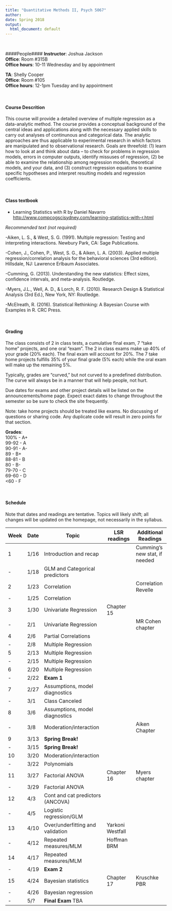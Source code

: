 ```yaml
---
title: "Quantitative Methods II, Psych 5067"
author: 
date: Spring 2018
output:
  html_document: default
---
```

<br>  

####People#### 
**Instructor**: Joshua Jackson  
**Office**: Room #315B  
**Office hours**: 10-11 Wednesday and by appointment  

**TA**: Shelly Cooper  
**Office**: Room #105  
**Office hours**: 12-1pm Tuesday and by appointment  
  
<br>  

#### Course Descrition#### 

This course will provide a detailed overview of multiple regression as a data-analytic method. The course provides a conceptual background of the central ideas and applications along with the necessary applied skills to carry out analyses of continunous and categorical data. The analytic approaches are thus applicable to experimental research in which factors are manipulated and to observational research. Goals are threefold: (1) learn how to look at and think about data – to check for problems in regression models, errors in computer outputs, identify missuses of regression, (2) be able to examine the relationship among regression models, theoretical models, and your data, and (3) construct regression equations to examine specific hypotheses and interpret resulting models and regression coefficients. 

<br>  

#### Class textbook#### 

- Learning Statistics with R by Daniel Navarro <http://www.compcogscisydney.com/learning-statistics-with-r.html>

*Recommended text (not required)*

-Aiken, L. S., & West, S. G. (1991). Multiple regression: Testing and interpreting interactions. Newbury Park, CA: Sage Publications.

-Cohen, J., Cohen, P., West, S. G., & Aiken, L. A. (2003). Applied multiple regression/correlation analysis for the behavioral sciences (3rd edition). Hillsdale, NJ: Lawrence Erlbaum Associates.

-Cumming, G. (2013). Understanding the new statistics: Effect sizes, confidence intervals, and meta-analysis. Routledge.

-Myers, J.L., Well, A. D., & Lorch, R. F. (2010). Research Design & Statistical Analysis (3rd Ed.), New York, NY: Routledge. 

-McElreath, R. (2016). Statistical Rethinking: A Bayesian Course with Examples in R. CRC Press. 

<br>  

#### Grading#### 
The class consists of 2 in class tests, a cumulative final exam,  7 "take home" projects, and one oral "exam". The 2 in class exams make up 40% of your grade (20% each). The final exam will account for 20%.  The 7 take home projects fulfills 35% of your final grade (5% each) while the oral exam will make up the remaining 5%. 

Typically, grades are "curved," but not curved to a predefined distribution. The curve will always be in a manner that will help people, not hurt. 

Due dates for exams and other project details will be listed on the announcements/home page. Expect exact dates to change throughout the semester so be sure to check the site frequently. 

Note: take home projects should be treated like exams. No discussing of questions or sharing code. Any duplicate code will result in zero points for that section. 

**Grades**:   
100%   - A+  
99-92 - A  
90-91 - A-  
89    - B+  
88-81 - B  
80    - B-  
79-70 - C  
69-60 - D  
<60   - F  
  
  <br>  
  
#### Schedule####  

Note that dates and readings are tentative. Topics will likely shift; all changes will be updated on the homepage, not necessarily in the syllabus. 

| Week | Date  |  Topic                                 |LSR readings       | Additional Readings  |
-------|-------|----------------------------------------|--------------------|----------------------|
| 1    | 1/16  | Introduction and recap                 |                   |Cumming's new stat, if needed|
| -    | 1/18  | GLM and Categorical predictors         |                    |                      |
| 2    | 1/23  | Correlation                            |                    | Correlation Revelle  |
| -    | 1/25  | Correlation                  |                  |                      |
| 3    | 1/30  | Univariate Regression                 |   Chapter 15                 |                      |
| -    | 2/1   | Univariate Regression                   |                  |  MR Cohen chapter     |
| 4    | 2/6   | Partial Correlations                    |                  |                      |
| -    | 2/8   | Multiple Regression                    |                  |      |
| 5    | 2/13  | Multiple Regression                    |                  |                      |
| -    | 2/15  | Multiple Regression         |                  |                      |
| 6    | 2/20  | Multiple Regression                             |                    |                      |
| -    | 2/22  | **Exam 1**          |                    |                      |
| 7    | 2/27  | Assumptions, model diagnostics                  |                    |        |
| -    | 3/1   | Class Canceled                         |                    |                      |
| 8    | 3/6   |  Assumptions, model diagnostics                 |                    |                      |
| -    | 3/8   |  Moderation/interaction                     |                     | Aiken  Chapter        |
| 9    | 3/13  | **Spring Break!**                    |                      |                      |
| -    | 3/15  | **Spring Break!**                     |                     |                      |
| 10   | 3/20  |  Moderation/interaction                     |                   |          |
| -    | 3/22  |  Polynomials                         |                      |                      |
| 11   | 3/27  |  Factorial ANOVA     |    Chapter 16                    |        Myers chapter              |
| -    | 3/29  |  Factorial ANOVA             |                     |       |
| 12   | 4/3   | Cont and cat predictors (ANCOVA)     |                      |                      |
| -    | 4/5   |  Logistic regression/GLM     |                   |     |Cohen Logistic Chapter 
| 13   | 4/10  | Over/underfitting and validation              |      Yarkoni Westfall     |    |
| -    | 4/12  | Repeated measures/MLM               |   Hoffman BRM                     |                      |
| 14   | 4/17  | Repeated measures/MLM                                                 |                      |
| -    | 4/19  | **Exam 2**                 |             |          |
| 15   | 4/24  | Bayesian statistics                  |  Chapter 17                    | Kruschke PBR                     |
| -    | 4/26  | Bayesian regression                        |                      |                      |
| -    | 5/?   | **Final Exam** TBA                   |                      |                      |


